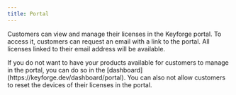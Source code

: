 ```yaml
---
title: Portal
---
```


Customers can view and manage their licenses in the Keyforge portal. To access it, customers can request an email with a link to the portal. All licenses linked to their email address will be available.

<Callout>
  If you do not want to have your products available for customers to manage in
  the portal, you can do so in the
  [dashboard](https://keyforge.dev/dashboard/portal). You can also not allow
  customers to reset the devices of their licenses in the portal.
</Callout>
